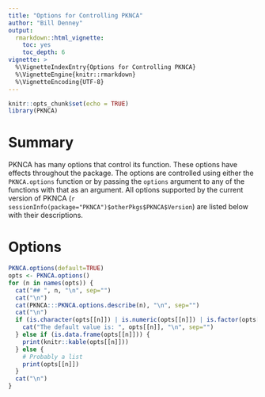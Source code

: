 ---
title: "Options for Controlling PKNCA"
author: "Bill Denney"
output:
  rmarkdown::html_vignette:
    toc: yes
    toc_depth: 6
vignette: >
  %\VignetteIndexEntry{Options for Controlling PKNCA}
  %\VignetteEngine{knitr::rmarkdown}
  %\VignetteEncoding{UTF-8}
---

```{r setup, include=FALSE}
knitr::opts_chunk$set(echo = TRUE)
library(PKNCA)
```

# Summary

PKNCA has many options that control its function.  These options have effects throughout the package.  The options are controlled using either the `PKNCA.options` function or by passing the `options` argument to any of the functions with that as an argument.  All options supported by the current version of PKNCA (`r sessionInfo(package="PKNCA")$otherPkgs$PKNCA$Version`) are listed below with their descriptions.

# Options

```{r options, echo=FALSE, results='asis'}
PKNCA.options(default=TRUE)
opts <- PKNCA.options()
for (n in names(opts)) {
  cat("## ", n, "\n", sep="")
  cat("\n")
  cat(PKNCA:::PKNCA.options.describe(n), "\n", sep="")
  cat("\n")
  if (is.character(opts[[n]]) | is.numeric(opts[[n]]) | is.factor(opts[[n]]) | is.logical(opts[[n]])) {
    cat("The default value is: ", opts[[n]], "\n", sep="")
  } else if (is.data.frame(opts[[n]])) {
    print(knitr::kable(opts[[n]]))
  } else {
    # Probably a list
    print(opts[[n]])
  }
  cat("\n")
}
```

